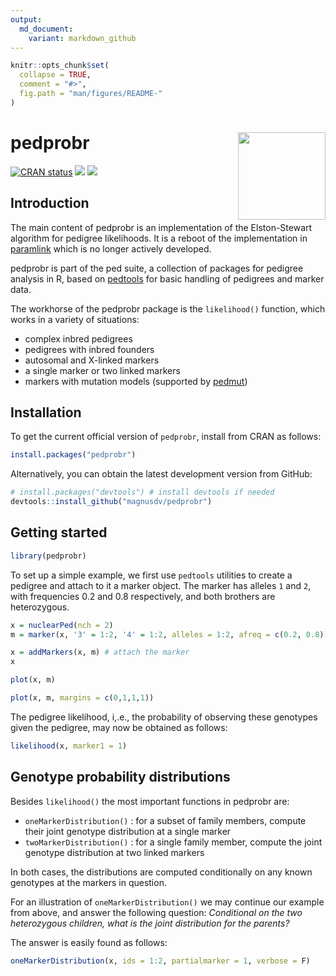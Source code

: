 ---
output:
  md_document:
    variant: markdown_github
---

<!-- README.md is generated from README.Rmd. Please edit that file -->

```{r, echo = FALSE}
knitr::opts_chunk$set(
  collapse = TRUE,
  comment = "#>",
  fig.path = "man/figures/README-"
)
```

# pedprobr <img src="man/figures/logo.png" align="right" height=140 />

<!-- badges: start -->
[![CRAN status](https://www.r-pkg.org/badges/version/pedprobr)](https://CRAN.R-project.org/package=pedprobr)
[![](https://cranlogs.r-pkg.org/badges/grand-total/pedprobr?color=yellow)](https://cran.r-project.org/package=pedprobr)
[![](https://cranlogs.r-pkg.org/badges/last-month/pedprobr?color=yellow)](https://cran.r-project.org/package=pedprobr)
<!-- badges: end -->


## Introduction

The main content of pedprobr is an implementation of the Elston-Stewart algorithm for pedigree likelihoods. It is a reboot of the implementation in [paramlink](https://CRAN.R-project.org/package=paramlink) which is no longer actively developed. 

pedprobr is part of the ped suite, a collection of packages for pedigree analysis in R, based on [pedtools](https://github.com/magnusdv/pedtools) for basic handling of pedigrees and marker data.

The workhorse of the pedprobr package is the `likelihood()` function, which works in a variety of situations:

* complex inbred pedigrees
* pedigrees with inbred founders
* autosomal and X-linked markers
* a single marker or two linked markers
* markers with mutation models (supported by [pedmut](https://github.com/magnusdv/pedmut))

## Installation
To get the current official version of `pedprobr`, install from CRAN as follows:
```{r, eval = FALSE}
install.packages("pedprobr")
```
Alternatively, you can obtain the latest development version from GitHub:
```{r, eval = FALSE}
# install.packages("devtools") # install devtools if needed
devtools::install_github("magnusdv/pedprobr")
```

## Getting started
```{r}
library(pedprobr)
```

To set up a simple example, we first use `pedtools` utilities to create a pedigree and attach to it a marker object. The marker has alleles `1` and `2`, with frequencies 0.2 and 0.8 respectively, and both brothers are heterozygous.
```{r}
x = nuclearPed(nch = 2)
m = marker(x, '3' = 1:2, '4' = 1:2, alleles = 1:2, afreq = c(0.2, 0.8))

x = addMarkers(x, m) # attach the marker
x
```

```{r eval = FALSE}
plot(x, m)
```

```{r pedplot, echo = FALSE, fig.height=3, fig.width=2.5}
plot(x, m, margins = c(0,1,1,1))
```

The pedigree likelihood, i,.e., the probability of observing these genotypes given the pedigree, may now be obtained as follows:
```{r}
likelihood(x, marker1 = 1)
```

## Genotype probability distributions
Besides `likelihood()` the most important functions in pedprobr are:

* `oneMarkerDistribution()` : for a subset of family members, compute their joint genotype distribution at a single marker
* `twoMarkerDistribution()` : for a single family member, compute the joint genotype distribution at two linked markers

In both cases, the distributions are computed conditionally on any known genotypes at the markers in question.

For an illustration of `oneMarkerDistribution()` we may continue our example from above, and answer the following question: _Conditional on the two heterozygous children, what is the joint distribution for the parents?_ 

The answer is easily found as follows:
```{r}
oneMarkerDistribution(x, ids = 1:2, partialmarker = 1, verbose = F)
```


